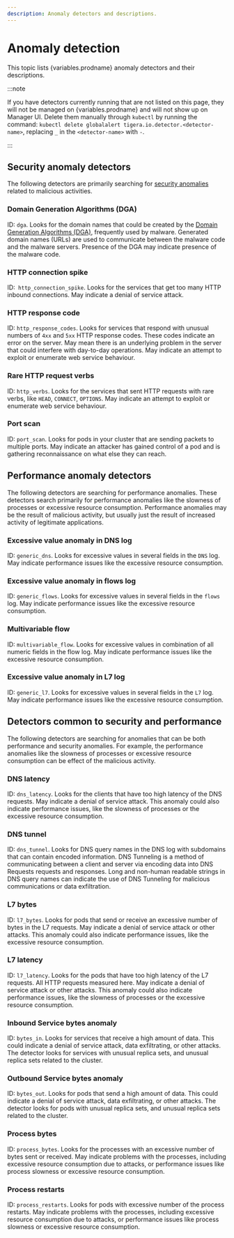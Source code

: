 ```yaml
---
description: Anomaly detectors and descriptions.
---
```



# Anomaly detection

This topic lists {variables.prodname} anomaly detectors and their descriptions.

:::note

If you have detectors currently running that are not listed on this page, they will not be managed on {variables.prodname} and will not show up on Manager UI. Delete them manually through `kubectl` by running the command: `kubectl delete globalalert tigera.io.detector.<detector-name>`, replacing `_` in the `<detector-name>` with `-`.

:::

## Security anomaly detectors

The following detectors are primarily searching for [security anomalies](../threat/security-anomalies.mdx) related to malicious activities.

### Domain Generation Algorithms (DGA)

ID: `dga`. Looks for the domain names that could be created by the [Domain Generation Algorithms (DGA)](https://en.wikipedia.org/wiki/Domain_generation_algorithm), frequently used by malware. Generated domain names (URLs) are used to communicate between the malware code and the malware servers. Presence of the DGA may indicate presence of the malware code.

### HTTP connection spike

ID:` http_connection_spike`. Looks for the services that get too many HTTP inbound connections. May indicate a denial of service attack.

### HTTP response code

ID: `http_response_codes`. Looks for services that respond with unusual numbers of `4xx` and `5xx` HTTP response codes.
These codes indicate an error on the server. May mean there is an underlying problem in the server that could
interfere with day-to-day operations. May indicate an attempt to exploit or enumerate web service behaviour.

### Rare HTTP request verbs

ID: `http_verbs`. Looks for the services that sent HTTP requests with rare verbs, like `HEAD`, `CONNECT`, `OPTIONS`.
May indicate an attempt to exploit or enumerate web service behaviour.

### Port scan

ID: `port_scan`. Looks for pods in your cluster that are sending packets to multiple ports.
May indicate an attacker has gained control of a pod and is gathering reconnaissance on what else they can reach.

## Performance anomaly detectors

The following detectors are searching for performance anomalies. These detectors search primarily for performance anomalies like the slowness of processes or excessive resource consumption. Performance anomalies may be the result of malicious activity, but usually just the result of increased activity of legitimate applications.

### Excessive value anomaly in DNS log

ID: `generic_dns`. Looks for excessive values in several fields in the `DNS` log. May indicate performance
issues like the excessive resource consumption.

### Excessive value anomaly in flows log

ID: `generic_flows`. Looks for excessive values in several fields in the `flows` log. May indicate performance
issues like the excessive resource consumption.

### Multivariable flow

ID: `multivariable_flow`. Looks for excessive values in combination of all numeric fields in the flow log. May indicate performance issues like the excessive resource consumption.

### Excessive value anomaly in L7 log

ID: `generic_l7`. Looks for excessive values in several fields in the `L7` log. May indicate performance
issues like the excessive resource consumption.

## Detectors common to security and performance

The following detectors are searching for anomalies that can be both
performance and security anomalies. For example, the performance anomalies like the slowness of processes or excessive resource consumption can be effect of the
malicious activity.

### DNS latency

ID: `dns_latency`. Looks for the clients that have too high latency of the DNS requests. May indicate a denial of service attack.
This anomaly could also indicate performance issues, like the slowness of processes or the excessive resource consumption.

### DNS tunnel

ID: `dns_tunnel`.
Looks for DNS query names in the DNS log with subdomains that can contain encoded information. DNS Tunneling is a method of communicating between a client and server via encoding data into DNS Requests requests and responses. Long and non-human readable strings in DNS query names can indicate the use of DNS Tunneling for malicious communications or data exfiltration.

### L7 bytes

ID: `l7_bytes`. Looks for pods that send or receive an excessive number of bytes in the L7 requests.
May indicate a denial of service attack or other attacks. This anomaly could also indicate performance issues, like the excessive resource consumption.

### L7 latency

ID: `l7_latency`. Looks for the pods that have too high latency of the L7 requests. All HTTP requests measured here.
May indicate a denial of service attack or other attacks. This anomaly could also indicate performance issues,
like the slowness of processes or the excessive resource consumption.

### Inbound Service bytes anomaly

ID: `bytes_in`. Looks for services that receive a high amount of data. This could indicate a denial of service attack, data exfiltrating, or other attacks. The detector looks for services with unusual replica sets, and unusual replica sets related to the cluster.

### Outbound Service bytes anomaly

ID: `bytes_out`. Looks for pods that send a high amount of data. This could indicate a denial of service attack, data exfiltrating, or other attacks. The detector looks for pods with unusual replica sets, and unusual replica sets related to the cluster.

### Process bytes

ID: `process_bytes`. Looks for the processes with an excessive number of bytes sent or received. May indicate problems with the processes, including excessive resource consumption due to attacks, or performance issues like process slowness or excessive resource consumption.

### Process restarts

ID: `process_restarts`. Looks for pods with excessive number of the process restarts. May indicate problems with
the processes, including excessive resource consumption due to attacks, or performance issues like process slowness
or excessive resource consumption.
